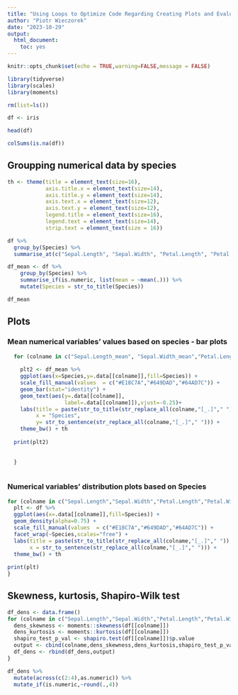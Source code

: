 ---
title: "Using Loops to Optimize Code Regarding Creating Plots and Evaluating Statistical Measures"
author: "Piotr Wieczorek"
date: "2023-10-29"
output: 
  html_document: 
    toc: yes
---

```{r setup, include=FALSE}
knitr::opts_chunk$set(echo = TRUE,warning=FALSE,message = FALSE)
```


```{r}
library(tidyverse)
library(scales)
library(moments)
```

```{r}
rm(list=ls())
```

```{r}
df <- iris
```

```{r}
head(df)
```
```{r}
colSums(is.na(df))
```
## Groupping numerical data by species

```{r}
th <- theme(title = element_text(size=16),
            axis.title.x = element_text(size=14),
            axis.title.y = element_text(size=14),
            axis.text.x = element_text(size=12),
            axis.text.y = element_text(size=12),
            legend.title = element_text(size=16),
            legend.text = element_text(size=14),
            strip.text = element_text(size = 16))
```


```{r}
df %>%
  group_by(Species) %>%
  summarise_at(c("Sepal.Length", "Sepal.Width", "Petal.Length", "Petal.Width"), list(mean = ~mean(.), median = ~median(.)))
```


```{r}
df_mean <- df %>%
    group_by(Species) %>%
    summarise_if(is.numeric, list(mean = ~mean(.))) %>%
    mutate(Species = str_to_title(Species))
```

```{r}
df_mean
```

## Plots

### Mean numerical variables' values based on species - bar plots

```{r,fig.width=12,fig.height=6}

  for (colname in c("Sepal.Length_mean", "Sepal.Width_mean","Petal.Length_mean","Petal.Width_mean")){
    
    plt2 <- df_mean %>%
    ggplot(aes(x=Species,y=.data[[colname]],fill=Species)) +
    scale_fill_manual(values  = c("#E18C7A","#649DAD","#64AD7C")) + 
    geom_bar(stat="identity") + 
    geom_text(aes(y=.data[[colname]],
                  label=.data[[colname]]),vjust=-0.25)+
    labs(title = paste(str_to_title(str_replace_all(colname,"[_.]"," ")), "by Species"),
         x = "Species",
         y= str_to_sentence(str_replace_all(colname,"[_.]"," "))) + 
    theme_bw() + th
    
  print(plt2)
    
    
  }
  
```

### Numerical variables' distribution plots based on Species

```{r,fig.width=14,fig.height=6}
for (colname in c("Sepal.Length","Sepal.Width","Petal.Length","Petal.Width")) {
  plt <- df %>%
  ggplot(aes(x=.data[[colname]],fill=Species)) + 
  geom_density(alpha=0.75) +
  scale_fill_manual(values  = c("#E18C7A","#649DAD","#64AD7C")) +
  facet_wrap(~Species,scales="free") +
  labs(title = paste(str_to_title(str_replace_all(colname,"[_.]"," ")), "by Species"),
       x = str_to_sentence(str_replace_all(colname,"[_.]"," "))) + 
  theme_bw() + th  
  
print(plt)
}
```

## Skewness, kurtosis, Shapiro-Wilk test

```{r}
df_dens <- data.frame()
for (colname in c("Sepal.Length","Sepal.Width","Petal.Length","Petal.Width")) {
  dens_skewness <- moments::skewness(df[[colname]])
  dens_kurtosis <- moments::kurtosis(df[[colname]])
  shapiro_test_p_val <- shapiro.test(df[[colname]])$p.value
  output <- cbind(colname,dens_skewness,dens_kurtosis,shapiro_test_p_val)
  df_dens <- rbind(df_dens,output)
}

df_dens %>%
  mutate(across(c(2:4),as.numeric)) %>%
  mutate_if(is.numeric,~round(.,4))
```







